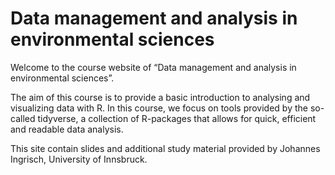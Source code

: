 # Data management and analysis in environmental sciences {.unnumbered}

Welcome to the course website of "Data management and analysis in environmental sciences". 

The aim of this course is to provide a basic introduction to analysing and visualizing data with R. 
In this course, we focus on tools provided by the so-called tidyverse, a collection of R-packages that allows for 
quick, efficient and readable data analysis. 

This site contain slides and additional study material provided by Johannes Ingrisch, University of Innsbruck. 